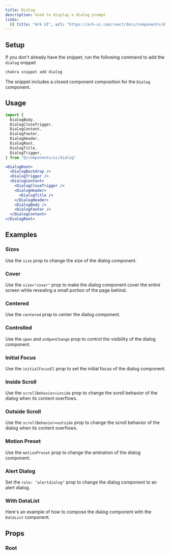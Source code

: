 ```yaml
---
title: Dialog
description: Used to display a dialog prompt
links:
  [{ title: "Ark UI", url: "https://ark-ui.com/react/docs/components/dialog" }]
---
```


<ExampleTabs name="dialog-basic" />

## Setup

If you don't already have the snippet, run the following command to add the
`dialog` snippet

```sh
chakra snippet add dialog
```

The snippet includes a closed component composition for the `Dialog` component.

## Usage

```jsx
import {
  DialogBody,
  DialogCloseTrigger,
  DialogContent,
  DialogFooter,
  DialogHeader,
  DialogRoot,
  DialogTitle,
  DialogTrigger,
} from "@/components/ui/dialog"
```

```jsx
<DialogRoot>
  <DialogBackdrop />
  <DialogTrigger />
  <DialogContent>
    <DialogCloseTrigger />
    <DialogHeader>
      <DialogTitle />
    </DialogHeader>
    <DialogBody />
    <DialogFooter />
  </DialogContent>
</DialogRoot>
```

## Examples

### Sizes

Use the `size` prop to change the size of the dialog component.

<ExampleTabs name="dialog-with-sizes" />

### Cover

Use the `size="cover"` prop to make the dialog component cover the entire screen
while revealing a small portion of the page behind.

<ExampleTabs name="dialog-with-cover" />

### Centered

Use the `centered` prop to center the dialog component.

<ExampleTabs name="dialog-centered" />

### Controlled

Use the `open` and `onOpenChange` prop to control the visibility of the dialog
component.

<ExampleTabs name="dialog-controlled" />

### Initial Focus

Use the `initialFocusEl` prop to set the initial focus of the dialog component.

<ExampleTabs name="dialog-with-initial-focus" />

### Inside Scroll

Use the `scrollBehavior=inside` prop to change the scroll behavior of the dialog
when its content overflows.

<ExampleTabs name="dialog-with-inside-scroll" />

### Outside Scroll

Use the `scrollBehavior=outside` prop to change the scroll behavior of the
dialog when its content overflows.

<ExampleTabs name="dialog-with-outside-scroll" />

### Motion Preset

Use the `motionPreset` prop to change the animation of the dialog component.

<ExampleTabs name="dialog-with-motion-preset" />

### Alert Dialog

Set the `role: "alertdialog"` prop to change the dialog component to an alert
dialog.

<ExampleTabs name="dialog-with-role" />

### With DataList

Here's an example of how to compose the dialog component with the `DataList`
component.

<ExampleTabs name="dialog-with-datalist" />

## Props

### Root

<PropTable component="Dialog" part="Root" />
